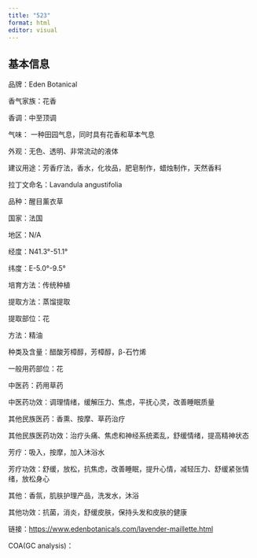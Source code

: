 ```yaml
---
title: "523"
format: html
editor: visual
---
```


## 基本信息

品牌：Eden Botanical

香气家族：花香

香调：中至顶调

气味： 一种田园气息，同时具有花香和草本气息

外观：无色、透明、非常流动的液体

建议用途：芳香疗法，香水，化妆品，肥皂制作，蜡烛制作，天然香料

拉丁文命名：Lavandula angustifolia

品种：醒目薰衣草

国家：法国

地区：N/A

经度：N41.3°-51.1°

纬度：E-5.0°-9.5°

培育方法：传统种植

提取方法：蒸馏提取

提取部位：花

方法：精油

种类及含量：醋酸芳樟醇，芳樟醇，β-石竹烯

一般用药部位：花

中医药：药用草药

中医药功效：调理情绪，缓解压力、焦虑，平抚心灵，改善睡眠质量

其他民族医药：香熏、按摩、草药治疗

其他民族医药功效：治疗头痛、焦虑和神经系统紊乱，舒缓情绪，提高精神状态

芳疗：吸入，按摩，加入沐浴水

芳疗功效：舒缓，放松，抗焦虑，改善睡眠，提升心情，减轻压力、舒缓紧张情绪，放松身心

其他：香氛，肌肤护理产品，洗发水，沐浴

其他功效：抗菌，消炎，舒缓皮肤，保持头发和皮肤的健康

链接：<https://www.edenbotanicals.com/lavender-maillette.html>

COA(GC analysis)：
